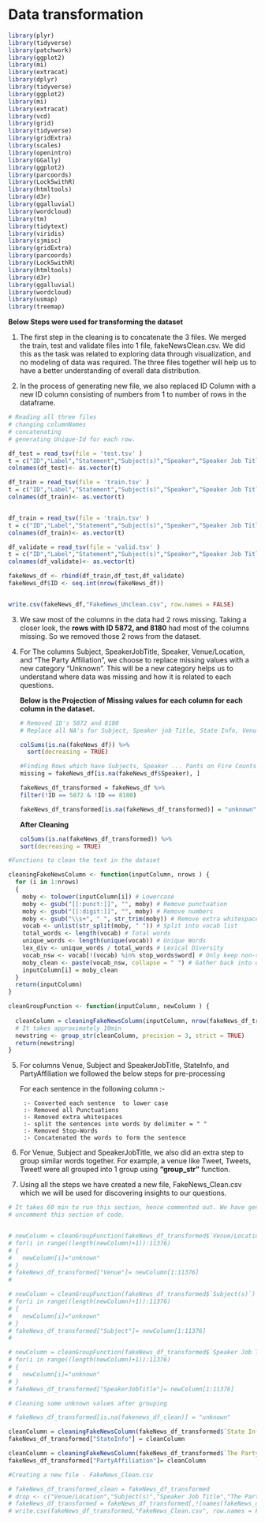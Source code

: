 # Data transformation

```r
library(plyr)
library(tidyverse)
library(patchwork)
library(ggplot2)
library(mi)
library(extracat)
library(dplyr)
library(tidyverse)
library(ggplot2)
library(mi)
library(extracat)
library(vcd)
library(grid)
library(tidyverse)
library(gridExtra)
library(scales)
library(openintro)
library(GGally)
library(ggplot2)
library(parcoords)
library(Lock5withR)
library(htmltools)
library(d3r)
library(ggalluvial)
library(wordcloud)
library(tm)
library(tidytext)
library(viridis)
library(sjmisc)
library(gridExtra)
library(parcoords)
library(Lock5withR)
library(htmltools)
library(d3r)
library(ggalluvial)
library(wordcloud)
library(usmap)
library(treemap)
```

**Below Steps were used for transforming the dataset**

1) The first step in the cleaning is to concatenate the 3 files. We merged the train, test and validate files into 1 file, fakeNewsClean.csv. We did this as the task was related to exploring data through visualization, and no modeling of data was required. The three files together will help us to have a better understanding of overall data distribution.

2) In the process of generating new file, we also replaced ID Column with a new ID column consisting of numbers from 1 to number of rows in the dataframe.


```r
# Reading all three files
# changing columnNames 
# concatenating 
# generating Unique-Id for each row. 

df_test = read_tsv(file = 'test.tsv' )
t = c("ID","Label","Statement","Subject(s)","Speaker","Speaker Job Title","State Info","The Party Affiliation","Barely True Counts","False Counts","Half True Counts","Mostly True Counts","Pants on Fire Counts","Venue/Location")
colnames(df_test)<- as.vector(t)

df_train = read_tsv(file = 'train.tsv' )
t = c("ID","Label","Statement","Subject(s)","Speaker","Speaker Job Title","State Info","The Party Affiliation","Barely True Counts","False Counts","Half True Counts","Mostly True Counts","Pants on Fire Counts","Venue/Location")
colnames(df_train)<- as.vector(t)


df_train = read_tsv(file = 'train.tsv' )
t = c("ID","Label","Statement","Subject(s)","Speaker","Speaker Job Title","State Info","The Party Affiliation","Barely True Counts","False Counts","Half True Counts","Mostly True Counts","Pants on Fire Counts","Venue/Location")
colnames(df_train)<- as.vector(t)

df_validate = read_tsv(file = 'valid.tsv' )
t = c("ID","Label","Statement","Subject(s)","Speaker","Speaker Job Title","State Info","The Party Affiliation","Barely True Counts","False Counts","Half True Counts","Mostly True Counts","Pants on Fire Counts","Venue/Location")
colnames(df_validate)<- as.vector(t)

fakeNews_df <- rbind(df_train,df_test,df_validate)
fakeNews_df$ID <- seq.int(nrow(fakeNews_df))


write.csv(fakeNews_df,"FakeNews_Unclean.csv", row.names = FALSE)
```


3) We saw most of the columns in the data had 2 rows missing. Taking a closer look, the **rows with ID 5872, and 8180** had most of the columns missing. So we removed those 2 rows from the dataset. 


4) For The columns Subject, SpeakerJobTitle, Speaker, Venue/Location, and "The Party Affiliation", we choose to replace missing values with a new category "Unknown". This will be a new category helps us to understand where data was missing and how it is related to each questions. 

    **Below is the Projection of Missing values for each column for each column in the dataset.**

    ```r

    # Removed ID's 5872 and 8180
    # Replace all NA's for Subject, Speaker job Title, State Info, Venue/Location, Speaker, The Party Affiliation with "Unknown"

    colSums(is.na(fakeNews_df)) %>%
      sort(decreasing = TRUE)

    #Finding Rows which have Subjects, Speaker ... Pants on Fire Counts all zero
    missing = fakeNews_df[is.na(fakeNews_df$Speaker), ]  

    fakeNews_df_transformed = fakeNews_df %>% 
    filter(!ID == 5872 & !ID == 8180)

    fakeNews_df_transformed[is.na(fakeNews_df_transformed)] = "unknown"
    ```

    **After Cleaning**
    
    ```r
    colSums(is.na(fakeNews_df_transformed)) %>%
    sort(decreasing = TRUE)

    ```



```r

#Functions to clean the text in the dataset

cleaningFakeNewsColumn <- function(inputColumn, nrows ) { 
  for (i in 1:nrows)
  {
    moby <- tolower(inputColumn[i]) # Lowercase
    moby <- gsub("[[:punct:]]", "", moby) # Remove punctuation
    moby <- gsub("[[:digit:]]", "", moby) # Remove numbers
    moby <- gsub("\\s+", " ", str_trim(moby)) # Remove extra whitespaces
    vocab <- unlist(str_split(moby, " ")) # Split into vocab list
    total_words <- length(vocab) # Total words
    unique_words <- length(unique(vocab)) # Unique Words
    lex_div <- unique_words / total_words # Lexical Diversity 
    vocab_nsw <- vocab[!(vocab) %in% stop_words$word] # Only keep non-stopwords
    moby_clean <- paste(vocab_nsw, collapse = " ") # Gather back into one string
    inputColumn[i] = moby_clean
  }
  return(inputColumn)
}

cleanGroupFunction <- function(inputColumn, newColumn ) { 
  
  cleanColumn = cleaningFakeNewsColumn(inputColumn, nrow(fakeNews_df_transformed))
  # It takes approximately 10min
  newstring <- group_str(cleanColumn, precision = 3, strict = TRUE)
  return(newstring)
}
```

5) For columns Venue, Subject and SpeakerJobTitle, StateInfo, and PartyAffiliation we followed the below steps for pre-processing

    For each sentence in the following column :- 
    
        :- Converted each sentence  to lower case
        :- Removed all Punctuations
        :- Removed extra whitespaces
        :- split the sentences into words by delimiter = " "
        :- Removed Stop-Words  
        :- Concatenated the words to form the sentence
      
  
  
6) For Venue, Subject and SpeakerJobTitle, we also did an extra step to group similar words together. For example, a venue like Tweet, Tweets, Tweet! were all grouped into 1 group using **"group_str"** function. 

7) Using all the steps we have created a new file, FakeNews_Clean.csv which we will be used for discovering insights to our questions.


```r

# It takes 60 min to run this section, hence commented out. We have generated a new file FakeNews_Clean.csv. In case you need to regenerate,
# uncomment this section of code. 


# newColumn = cleanGroupFunction(fakeNews_df_transformed$`Venue/Location`)
# for(i in range((length(newColumn)+1)):11376)
# {
#   newColumn[i]="unknown"
# }
# fakeNews_df_transformed["Venue"]= newColumn[1:11376]
# 

# newColumn = cleanGroupFunction(fakeNews_df_transformed$`Subject(s)`)
# for(i in range((length(newColumn)+1)):11376)
# {
#   newColumn[i]="unknown"
# }
# fakeNews_df_transformed["Subject"]= newColumn[1:11376]
# 

# newColumn = cleanGroupFunction(fakeNews_df_transformed$`Speaker Job Title`)
# for(i in range((length(newColumn)+1)):11376)
# {
#   newColumn[i]="unknown"
# }
# fakeNews_df_transformed["SpeakerJobTitle"]= newColumn[1:11376]

# Cleaning some unknown values after grouping

# fakeNews_df_transformed[is.na(fakenews_df_clean)] = "unknown"
```


```r

cleanColumn = cleaningFakeNewsColumn(fakeNews_df_transformed$`State Info`, nrow(fakeNews_df_transformed))
fakeNews_df_transformed["StateInfo"] = cleanColumn

cleanColumn = cleaningFakeNewsColumn(fakeNews_df_transformed$`The Party Affiliation`, nrow(fakeNews_df_transformed))
fakeNews_df_transformed["PartyAffiliation"]= cleanColumn

```


```r
#Creating a new file - FakeNews_Clean.csv 

# fakeNews_df_transformed_clean = fakeNews_df_transformed
# drop <- c("Venue/Location","Subject(s)","Speaker Job Title","The Party Affiliation","State Info")
# fakeNews_df_transformed = fakeNews_df_transformed[,!(names(fakeNews_df_transformed) %in% drop)]
# write.csv(fakeNews_df_transformed,"FakeNews_Clean.csv", row.names = FALSE)
```

